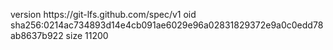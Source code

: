 version https://git-lfs.github.com/spec/v1
oid sha256:0214ac734893d14e4cb091ae6029e96a02831829372e9a0c0edd78ab8637b922
size 11200
